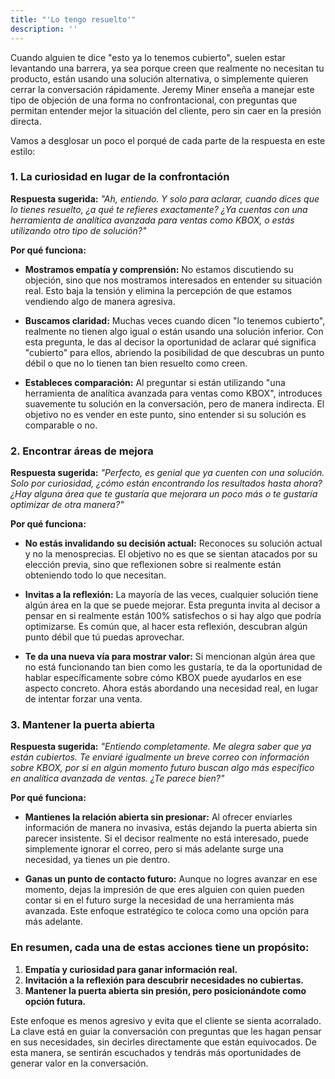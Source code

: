 ```yaml
---
title: "'Lo tengo resuelto'"
description: ''
---
```


Cuando alguien te dice "esto ya lo tenemos cubierto", suelen estar levantando una barrera, ya sea porque creen que realmente no necesitan tu producto, están usando una solución alternativa, o simplemente quieren cerrar la conversación rápidamente. Jeremy Miner enseña a manejar este tipo de objeción de una forma no confrontacional, con preguntas que permitan entender mejor la situación del cliente, pero sin caer en la presión directa.

Vamos a desglosar un poco el porqué de cada parte de la respuesta en este estilo:

### 1. **La curiosidad en lugar de la confrontación**

**Respuesta sugerida:**
*"Ah, entiendo. Y solo para aclarar, cuando dices que lo tienes resuelto, ¿a qué te refieres exactamente? ¿Ya cuentas con una herramienta de analítica avanzada para ventas como KBOX, o estás utilizando otro tipo de solución?"*

**Por qué funciona:**
- **Mostramos empatía y comprensión:** No estamos discutiendo su objeción, sino que nos mostramos interesados en entender su situación real. Esto baja la tensión y elimina la percepción de que estamos vendiendo algo de manera agresiva.
  
- **Buscamos claridad:** Muchas veces cuando dicen "lo tenemos cubierto", realmente no tienen algo igual o están usando una solución inferior. Con esta pregunta, le das al decisor la oportunidad de aclarar qué significa "cubierto" para ellos, abriendo la posibilidad de que descubras un punto débil o que no lo tienen tan bien resuelto como creen.

- **Estableces comparación:** Al preguntar si están utilizando "una herramienta de analítica avanzada para ventas como KBOX", introduces suavemente tu solución en la conversación, pero de manera indirecta. El objetivo no es vender en este punto, sino entender si su solución es comparable o no.

### 2. **Encontrar áreas de mejora**

**Respuesta sugerida:**
*"Perfecto, es genial que ya cuenten con una solución. Solo por curiosidad, ¿cómo están encontrando los resultados hasta ahora? ¿Hay alguna área que te gustaría que mejorara un poco más o te gustaría optimizar de otra manera?"*

**Por qué funciona:**
- **No estás invalidando su decisión actual:** Reconoces su solución actual y no la menosprecias. El objetivo no es que se sientan atacados por su elección previa, sino que reflexionen sobre si realmente están obteniendo todo lo que necesitan.
  
- **Invitas a la reflexión:** La mayoría de las veces, cualquier solución tiene algún área en la que se puede mejorar. Esta pregunta invita al decisor a pensar en si realmente están 100% satisfechos o si hay algo que podría optimizarse. Es común que, al hacer esta reflexión, descubran algún punto débil que tú puedas aprovechar.

- **Te da una nueva vía para mostrar valor:** Si mencionan algún área que no está funcionando tan bien como les gustaría, te da la oportunidad de hablar específicamente sobre cómo KBOX puede ayudarlos en ese aspecto concreto. Ahora estás abordando una necesidad real, en lugar de intentar forzar una venta.

### 3. **Mantener la puerta abierta**

**Respuesta sugerida:**
*"Entiendo completamente. Me alegra saber que ya están cubiertos. Te enviaré igualmente un breve correo con información sobre KBOX, por si en algún momento futuro buscan algo más específico en analítica avanzada de ventas. ¿Te parece bien?"*

**Por qué funciona:**
- **Mantienes la relación abierta sin presionar:** Al ofrecer enviarles información de manera no invasiva, estás dejando la puerta abierta sin parecer insistente. Si el decisor realmente no está interesado, puede simplemente ignorar el correo, pero si más adelante surge una necesidad, ya tienes un pie dentro.

- **Ganas un punto de contacto futuro:** Aunque no logres avanzar en ese momento, dejas la impresión de que eres alguien con quien pueden contar si en el futuro surge la necesidad de una herramienta más avanzada. Este enfoque estratégico te coloca como una opción para más adelante.

### En resumen, cada una de estas acciones tiene un propósito:

1. **Empatía y curiosidad para ganar información real.**
2. **Invitación a la reflexión para descubrir necesidades no cubiertas.**
3. **Mantener la puerta abierta sin presión, pero posicionándote como opción futura.**

Este enfoque es menos agresivo y evita que el cliente se sienta acorralado. La clave está en guiar la conversación con preguntas que les hagan pensar en sus necesidades, sin decirles directamente que están equivocados. De esta manera, se sentirán escuchados y tendrás más oportunidades de generar valor en la conversación.
